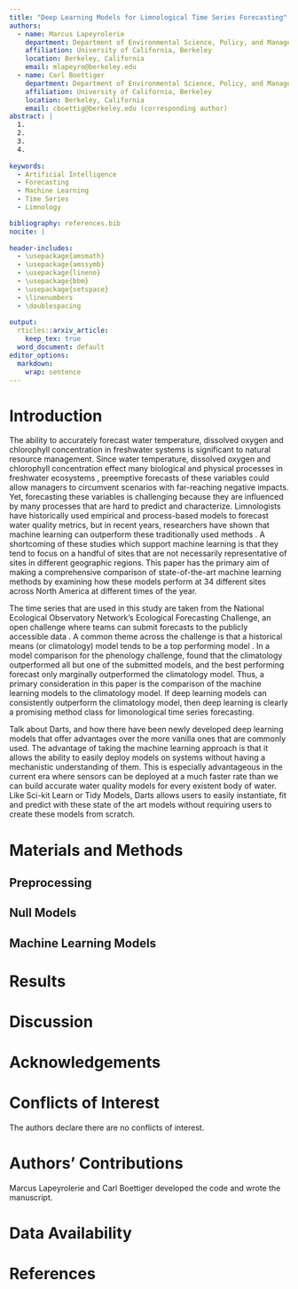 ```yaml
---
title: "Deep Learning Models for Limnological Time Series Forecasting"
authors:
  - name: Marcus Lapeyrolerie
    department: Department of Environmental Science, Policy, and Management
    affiliation: University of California, Berkeley
    location: Berkeley, California
    email: mlapeyro@berkeley.edu
  - name: Carl Boettiger
    department: Department of Environmental Science, Policy, and Management
    affiliation: University of California, Berkeley
    location: Berkeley, California
    email: cboettig@berkeley.edu (corresponding author)
abstract: |
  1. 
  2. 
  3. 
  4. 
  
keywords:
  - Artificial Intelligence
  - Forecasting
  - Machine Learning
  - Time Series
  - Limnology

bibliography: references.bib
nocite: |
    
header-includes:
  - \usepackage{amsmath}
  - \usepackage{amssymb}
  - \usepackage{lineno}
  - \usepackage{bbm}
  - \usepackage{setspace}
  - \linenumbers
  - \doublespacing
  
output: 
  rticles::arxiv_article:
    keep_tex: true
  word_document: default
editor_options: 
  markdown: 
    wrap: sentence
---
```



# Introduction

The ability to accurately forecast water temperature, dissolved oxygen and chlorophyll concentration in freshwater systems is significant to natural resource management. Since water temperature, dissolved oxygen and chlorophyll concentration effect many biological and physical processes in freshwater ecosystems \cite{oullet-proulx, Stajkowski, Chen}, preemptive forecasts of these variables could allow managers to circumvent scenarios with far-reaching negative impacts. Yet, forecasting these variables is challenging because they are influenced by many processes that are hard to predict and characterize. Limnologists have historically used empirical and process-based models to forecast water quality metrics, but in recent years, researchers have shown that machine learning can outperform these traditionally used methods \cite{Hanson, others}. A shortcoming of these studies which support machine learning is that they tend to focus on a handful of sites that are not necessarily representative of sites in different geographic regions. This paper has the primary aim of making a comprehensive comparison of state-of-the-art machine learning methods by examining how these models perform at 34 different sites across North America at different times of the year.

The time series that are used in this study are taken from the National Ecological Observatory Network's Ecological Forecasting Challenge, an open challenge where teams can submit forecasts to the publicly accessible data \cite{Quinn}. A common theme across the challenge is that a historical means (or climatology) model tends to be a top performing model \cite{Dietze, Quinn}. In a model comparison for the phenology challenge, \cite{Dietze} found that the climatology outperformed all but one of the submitted models, and the best performing forecast only marginally outperformed the climatology model. Thus, a primary consideration in this paper is the comparison of the machine learning models to the climatology model. If deep learning models can consistently outperform the climatology model, then deep learning is clearly a promising method class for limonological time series forecasting.

Talk about Darts, and how there have been newly developed deep learning models that offer advantages over the more vanilla ones that are commonly used. The advantage of taking the machine learning approach is that it allows the ability to easily deploy models on systems without having a mechanistic understanding of them. This is especially advantageous in the current era where sensors can be deployed at a much faster rate than we can build accurate water quality models for every existent body of water. Like Sci-kit Learn or Tidy Models, Darts allows users to easily instantiate, fit and predict with these state of the art models without requiring users to create these models from scratch.

# Materials and Methods

## Preprocessing

## Null Models

## Machine Learning Models

# Results


# Discussion


# Acknowledgements


# Conflicts of Interest {-}

The authors declare there are no conflicts of interest.

# Authors' Contributions {-}

Marcus Lapeyrolerie and Carl Boettiger developed the code and wrote the manuscript.

# Data Availability {-}



\newpage

# References
